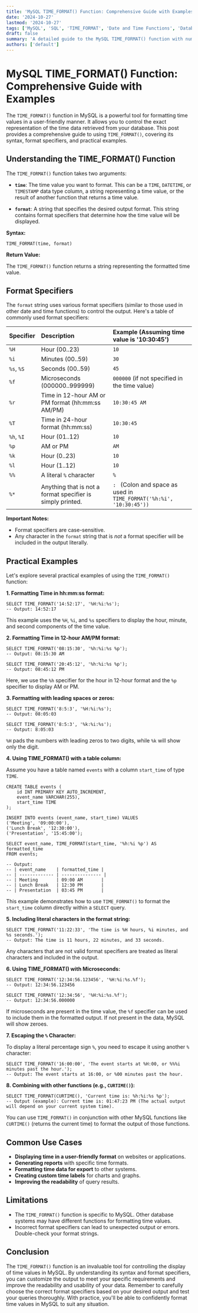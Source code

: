```yaml
---
title: 'MySQL TIME_FORMAT() Function: Comprehensive Guide with Examples'
date: '2024-10-27'
lastmod: '2024-10-27'
tags: ['MySQL', 'SQL', 'TIME_FORMAT', 'Date and Time Functions', 'Database', 'Tutorial', 'Examples']
draft: false
summary: 'A detailed guide to the MySQL TIME_FORMAT() function with numerous examples demonstrating its usage for formatting time values in various ways.'
authors: ['default']
---
```


# MySQL TIME_FORMAT() Function: Comprehensive Guide with Examples

The `TIME_FORMAT()` function in MySQL is a powerful tool for formatting time values in a user-friendly manner. It allows you to control the exact representation of the time data retrieved from your database. This post provides a comprehensive guide to using `TIME_FORMAT()`, covering its syntax, format specifiers, and practical examples.

## Understanding the TIME_FORMAT() Function

The `TIME_FORMAT()` function takes two arguments:

- **`time`**: The time value you want to format. This can be a `TIME`, `DATETIME`, or `TIMESTAMP` data type column, a string representing a time value, or the result of another function that returns a time value.

- **`format`**: A string that specifies the desired output format. This string contains format specifiers that determine how the time value will be displayed.

**Syntax:**

```plaintext
TIME_FORMAT(time, format)
```

**Return Value:**

The `TIME_FORMAT()` function returns a string representing the formatted time value.

## Format Specifiers

The `format` string uses various format specifiers (similar to those used in other date and time functions) to control the output. Here's a table of commonly used format specifiers:

| Specifier  | Description                                                | Example (Assuming time value is '10:30:45')                          |
| :--------- | :--------------------------------------------------------- | :------------------------------------------------------------------- |
| `%H`       | Hour (00..23)                                              | `10`                                                                 |
| `%i`       | Minutes (00..59)                                           | `30`                                                                 |
| `%s`, `%S` | Seconds (00..59)                                           | `45`                                                                 |
| `%f`       | Microseconds (000000..999999)                              | `000000` (if not specified in the time value)                        |
| `%r`       | Time in 12-hour AM or PM format (hh:mm:ss AM/PM)           | `10:30:45 AM`                                                        |
| `%T`       | Time in 24-hour format (hh:mm:ss)                          | `10:30:45`                                                           |
| `%h`, `%I` | Hour (01..12)                                              | `10`                                                                 |
| `%p`       | AM or PM                                                   | `AM`                                                                 |
| `%k`       | Hour (0..23)                                               | `10`                                                                 |
| `%l`       | Hour (1..12)                                               | `10`                                                                 |
| `%%`       | A literal `%` character                                    | `%`                                                                  |
| `%*`       | Anything that is not a format specifier is simply printed. | `: ` (Colon and space as used in `TIME_FORMAT('%h:%i', '10:30:45'))` |

**Important Notes:**

- Format specifiers are case-sensitive.
- Any character in the `format` string that is _not_ a format specifier will be included in the output literally.

## Practical Examples

Let's explore several practical examples of using the `TIME_FORMAT()` function:

**1. Formatting Time in hh:mm:ss format:**

```plaintext
SELECT TIME_FORMAT('14:52:17', '%H:%i:%s');
-- Output: 14:52:17
```

This example uses the `%H`, `%i`, and `%s` specifiers to display the hour, minute, and second components of the time value.

**2. Formatting Time in 12-hour AM/PM format:**

```plaintext
SELECT TIME_FORMAT('08:15:30', '%h:%i:%s %p');
-- Output: 08:15:30 AM

SELECT TIME_FORMAT('20:45:12', '%h:%i:%s %p');
-- Output: 08:45:12 PM
```

Here, we use the `%h` specifier for the hour in 12-hour format and the `%p` specifier to display AM or PM.

**3. Formatting with leading spaces or zeros:**

```plaintext
SELECT TIME_FORMAT('8:5:3', '%H:%i:%s');
-- Output: 08:05:03

SELECT TIME_FORMAT('8:5:3', '%k:%i:%s');
-- Output: 8:05:03
```

`%H` pads the numbers with leading zeros to two digits, while `%k` will show only the digit.

**4. Using TIME_FORMAT() with a table column:**

Assume you have a table named `events` with a column `start_time` of type `TIME`.

```plaintext
CREATE TABLE events (
    id INT PRIMARY KEY AUTO_INCREMENT,
    event_name VARCHAR(255),
    start_time TIME
);

INSERT INTO events (event_name, start_time) VALUES
('Meeting', '09:00:00'),
('Lunch Break', '12:30:00'),
('Presentation', '15:45:00');

SELECT event_name, TIME_FORMAT(start_time, '%h:%i %p') AS formatted_time
FROM events;

-- Output:
-- | event_name    | formatted_time |
-- | ------------- | --------------- |
-- | Meeting       | 09:00 AM       |
-- | Lunch Break   | 12:30 PM       |
-- | Presentation  | 03:45 PM       |
```

This example demonstrates how to use `TIME_FORMAT()` to format the `start_time` column directly within a `SELECT` query.

**5. Including literal characters in the format string:**

```plaintext
SELECT TIME_FORMAT('11:22:33', 'The time is %H hours, %i minutes, and %s seconds.');
-- Output: The time is 11 hours, 22 minutes, and 33 seconds.
```

Any characters that are not valid format specifiers are treated as literal characters and included in the output.

**6. Using TIME_FORMAT() with Microseconds:**

```plaintext
SELECT TIME_FORMAT('12:34:56.123456', '%H:%i:%s.%f');
-- Output: 12:34:56.123456

SELECT TIME_FORMAT('12:34:56', '%H:%i:%s.%f');
-- Output: 12:34:56.000000
```

If microseconds are present in the time value, the `%f` specifier can be used to include them in the formatted output. If not present in the data, MySQL will show zeroes.

**7. Escaping the `%` Character:**

To display a literal percentage sign `%`, you need to escape it using another `%` character:

```plaintext
SELECT TIME_FORMAT('16:00:00', 'The event starts at %H:00, or %%%i minutes past the hour.');
-- Output: The event starts at 16:00, or %00 minutes past the hour.
```

**8. Combining with other functions (e.g., `CURTIME()`):**

```plaintext
SELECT TIME_FORMAT(CURTIME(), 'Current time is: %h:%i:%s %p');
-- Output (example): Current time is: 01:47:23 PM (The actual output will depend on your current system time).
```

You can use `TIME_FORMAT()` in conjunction with other MySQL functions like `CURTIME()` (returns the current time) to format the output of those functions.

## Common Use Cases

- **Displaying time in a user-friendly format** on websites or applications.
- **Generating reports** with specific time formats.
- **Formatting time data for export** to other systems.
- **Creating custom time labels** for charts and graphs.
- **Improving the readability** of query results.

## Limitations

- The `TIME_FORMAT()` function is specific to MySQL. Other database systems may have different functions for formatting time values.
- Incorrect format specifiers can lead to unexpected output or errors. Double-check your format strings.

## Conclusion

The `TIME_FORMAT()` function is an invaluable tool for controlling the display of time values in MySQL. By understanding its syntax and format specifiers, you can customize the output to meet your specific requirements and improve the readability and usability of your data. Remember to carefully choose the correct format specifiers based on your desired output and test your queries thoroughly. With practice, you'll be able to confidently format time values in MySQL to suit any situation.
